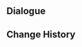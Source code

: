 {{Genius Invokation TCG Stage
|title        = Kaveh: Serious
|type         = Serious Showdown
|group        = Invitation Board
|character    = Kaveh
|requirement  = 7
|introduction = "Urk. It isn't easy to predict the outcome of these games... I'll have to up my game. Time to switch tactics!"<br>{{color|bp|Special Rule: "Kaveh" starts with the Talent Card "The Art of Budgeting" equipped.}}
|objective_1  = Achieve victory
|reward_1     = Lucky Coin*1000
|lineup       = Kaveh;Mona;Nilou
|action       = The Art of Budgeting;The Art of Budgeting;Flower of Paradise Lost;Flower of Paradise Lost;Forest Regalia;Forest Regalia;Elemental Resonance: Woven Waters;Elemental Resonance: Woven Waters;Elemental Resonance: Soothing Water;Elemental Resonance: Soothing Water;Tubby;Tubby;Liyue Harbor Wharf;Liyue Harbor Wharf;Tenshukaku;Tenshukaku;Grand Narukami Shrine;Grand Narukami Shrine;Sumeru City;Sumeru City;Dawn Winery;Dawn Winery;Gilded Dreams;Gilded Dreams;The Legend of Vennessa;The Legend of Vennessa;Paimon;Paimon;The Bestest Travel Companion!;The Bestest Travel Companion!
}}

==Dialogue==
{{Transclude|Genius Invokation TCG/Stage/Kaveh|Serious Showdown}}

==Change History==
{{Change History|4.7}}